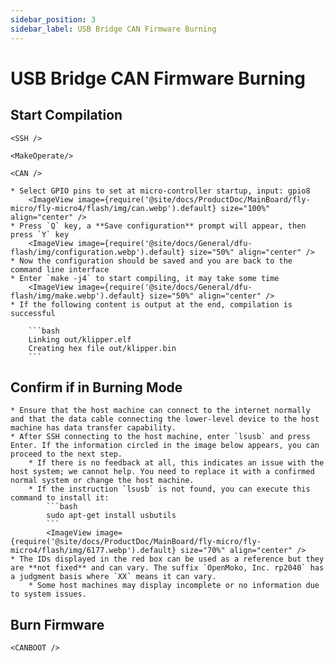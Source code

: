 ```yaml
---
sidebar_position: 3
sidebar_label: USB Bridge CAN Firmware Burning
---
```




# USB Bridge CAN Firmware Burning

## Start Compilation

    <SSH />

    <MakeOperate/>

    <CAN />

    * Select GPIO pins to set at micro-controller startup, input: gpio8
        <ImageView image={require('@site/docs/ProductDoc/MainBoard/fly-micro/fly-micro4/flash/img/can.webp').default} size="100%" align="center" />
    * Press `Q` key, a **Save configuration** prompt will appear, then press `Y` key
        <ImageView image={require('@site/docs/General/dfu-flash/img/configuration.webp').default} size="50%" align="center" />
    * Now the configuration should be saved and you are back to the command line interface
    * Enter `make -j4` to start compiling, it may take some time
        <ImageView image={require('@site/docs/General/dfu-flash/img/make.webp').default} size="50%" align="center" />
    * If the following content is output at the end, compilation is successful

        ```bash
        Linking out/klipper.elf
        Creating hex file out/klipper.bin
        ```

## Confirm if in Burning Mode
    * Ensure that the host machine can connect to the internet normally and that the data cable connecting the lower-level device to the host machine has data transfer capability.
    * After SSH connecting to the host machine, enter `lsusb` and press Enter. If the information circled in the image below appears, you can proceed to the next step.
        * If there is no feedback at all, this indicates an issue with the host system; we cannot help. You need to replace it with a confirmed normal system or change the host machine.
        * If the instruction `lsusb` is not found, you can execute this command to install it:
            ```bash
            sudo apt-get install usbutils
            ```
            <ImageView image={require('@site/docs/ProductDoc/MainBoard/fly-micro/fly-micro4/flash/img/6177.webp').default} size="70%" align="center" /> 
    * The IDs displayed in the red box can be used as a reference but they are **not fixed** and can vary. The suffix `OpenMoko, Inc. rp2040` has a judgment basis where `XX` means it can vary.
        * Some host machines may display incomplete or no information due to system issues.

## Burn Firmware


    <CANBOOT />
